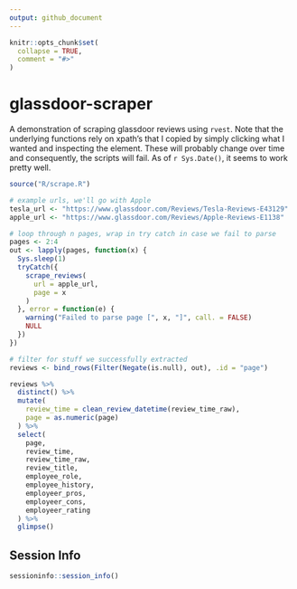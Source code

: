 ```yaml
---
output: github_document
---
```


<!-- README.md is generated from README.Rmd. Please edit that file -->

```r
knitr::opts_chunk$set(
  collapse = TRUE,
  comment = "#>"
)
```

# glassdoor-scraper

<!-- badges: start -->
<!-- badges: end -->

A demonstration of scraping glassdoor reviews using `rvest`. Note that the underlying functions rely on xpath's that I copied by simply clicking what I wanted and inspecting the element. These will probably change over time and consequently, the scripts will fail. As of `r Sys.Date()`, it seems to work pretty well.

```r
source("R/scrape.R")

# example urls, we'll go with Apple
tesla_url <- "https://www.glassdoor.com/Reviews/Tesla-Reviews-E43129"
apple_url <- "https://www.glassdoor.com/Reviews/Apple-Reviews-E1138"

# loop through n pages, wrap in try catch in case we fail to parse
pages <- 2:4
out <- lapply(pages, function(x) {
  Sys.sleep(1)
  tryCatch({
    scrape_reviews(
      url = apple_url,
      page = x
    )
  }, error = function(e) {
    warning("Failed to parse page [", x, "]", call. = FALSE)
    NULL
  })
})

# filter for stuff we successfully extracted
reviews <- bind_rows(Filter(Negate(is.null), out), .id = "page")

reviews %>%
  distinct() %>%
  mutate(
    review_time = clean_review_datetime(review_time_raw),
    page = as.numeric(page)
  ) %>%
  select(
    page,
    review_time,
    review_time_raw,
    review_title,
    employee_role,
    employee_history,
    employeer_pros,
    employeer_cons,
    employeer_rating
  ) %>% 
  glimpse()
```

## Session Info

```r
sessioninfo::session_info()
```

